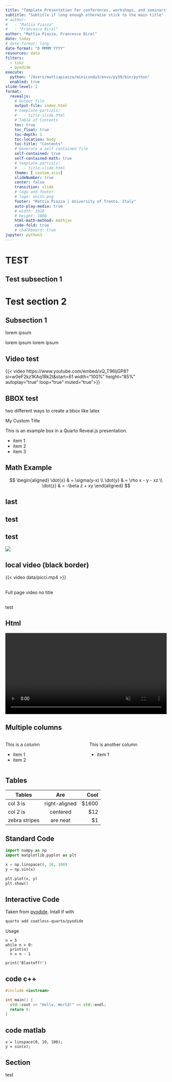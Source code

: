 ```yaml
---
title: "Template Presentation for conferences, workshops, and seminars"
subtitle: "Subtitle if long enough otherwise stick to the main title"
# author: 
#   - "Mattia Piazza"
#   - "Francesco Biral"
author: "Mattia Piazza, Francesco Biral"
date: today
# date-format: long
date-format: "D MMMM YYYY"
resources: data
filters:
  - tikz
  - pyodide
execute: 
  python: "/Users/mattiapiazza/miniconda3/envs/py39/bin/python"
  enabled: true
slide-level: 2
format:
  revealjs: 
    # Output file
    output-file: index.html
    # template-partials:
    #   - title-slide.html
    # Table of Contents
    toc: true
    toc_float: true
    toc-depth: 1
    toc-location: body
    toc-title: "Contents"
    # Generate a self contained file
    self-contained: true
    self-contained-math: true
    # template-partials:
    #   - title-slide.html
    theme: [ custom.scss]
    slideNumber: true
    center: false 
    transition: slide
    # logo and footer: 
    # logo: unitn.png
    footer: "Mattia Piazza | University of Trento, Italy"
    auto-play-media: true
    # width: 1920
    # height: 1080
    html-math-method: mathjax
    code-fold: true
    # chalkboard: true
jupyter: python3
---
```


# TEST

<!-- brief text in section slide -->

## Test subsection 1

# Test section 2


## Subsection 1


lorem ipsum 

lorem ipsum 
lorem ipsum 



## Video test


{{< video https://www.youtube.com/embed/xQ_T96IjGP8?si=w0eF2kz1KAq1Rk2t&amp;start=61 width="100%" height="85%" autoplay="true" loop="true" muted="true">}}


## BBOX test

two different ways to create a bbox like latex

<!-- ```{=html}
<div class="tbboxh">
    <div class="tbboxh-title">My Custom Title</div>
    <p>This is an example box in a Quarto Reveal.js presentation.</p>
</div> -->
<!-- ``` -->

::: {.tbbox}
<!-- #### My Custom Title -->
::: {.titlebox}
My Custom Title  
:::


This is an example box in a Quarto Reveal.js presentation.

- item 1
- item 2
- item 3
:::


## Math Example

$$
\begin{aligned}
\dot{x} & = \sigma(y-x) \\
\dot{y} & = \rho x - y - xz \\
\dot{z} & = -\beta z + xy
\end{aligned}
$$


## last

<!-- ``` {.tikz embed_mode="link" scale=3 filename="example" format="svg"}
\node[draw, circle] (A) at (0,0) {A};
\node[draw, circle] (B) at (2,2) {B};
\node[draw, circle] (C) at (4,0) {C};
\node[draw, circle] (seven) at (5,1) {888888};
\draw[->] (A) -- (B);
\draw[->] (B) -- (C);
\draw[->] (C) -- (A);
``` -->

## test {background-image="https://youtu.be/wo9vZccmqwc?autoplay=1"}

## test {background-color="red"}

![](data/logo.png){fig-align="center" fig-width="50%"}


## local video (black border)

{{< video data/picci.mp4 >}}

## {background-video="data/end.mov" background-video-loop="true" background-video-muted="true" background-video-autoplay="true"}

::: {.tbbox}
Full page video no title
:::

## {background-video="data/picci.mp4"}

::: {.tbbox}
test
:::

## Html

```{=html}
<!-- add video -->
<div style="display: flex; justify-content: center;">
  <video width="100%" height="100%" autoplay loop muted controls>
    <source src="data/picci.mp4" type="video/mp4">
  </video>
</div>
```

## Multiple columns

::: {.columns}

::: {.column width="50%"}
This is a column

- item 1
- item 2

:::

::: {.column width="50%"}
This is another column

- item 1

:::

:::

## Tables

| Tables        | Are           | Cool  |
| ------------- |:-------------:| -----:|
| col 3 is      | right-aligned | $1600 |
| col 2 is      | centered      |   $12 |
| zebra stripes | are neat      |    $1 |

<!-- ## table from latex

```{=latex}
\usepackage{tabularx}
\begin{table}[H]
\centering
\begin{tabular}{|c|c|c|}
\hline
\textbf{Header 1} & \textbf{Header 2} & \textbf{Header 3} \\ \hline
Cell 1 & Cell 2 & Cell 3 \\ \hline
Cell 4 & Cell 5 & Cell 6 \\ \hline
\end{tabular}
\end{table}
``` -->


## Standard Code

```python
import numpy as np
import matplotlib.pyplot as plt

x = np.linspace(0, 10, 100)
y = np.sin(x)

plt.plot(x, y)
plt.show()
```



## Interactive Code

Taken from [pyodide](https://github.com/coatless-quarto/pyodide). Intall if with 
```bash
quarto add coatless-quarto/pyodide   
```

Usage

```pyodide-python
n = 5
while n > 0:
  print(n)
  n = n - 1

print('Blastoff!')
```

## code c++

```.cpp
#include <iostream>

int main() {
  std::cout << "Hello, World!" << std::endl;
  return 0;
}
```

## code matlab

```.matlab
x = linspace(0, 10, 100);
y = sin(x);
```

## Section {background-color="red"}

test